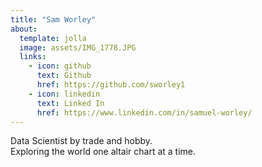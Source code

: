 ```yaml
---
title: "Sam Worley"
about:
  template: jolla
  image: assets/IMG_1778.JPG
  links:
    - icon: github
      text: Github
      href: https://github.com/sworley1
    - icon: linkedin
      text: Linked In
      href: https://www.linkedin.com/in/samuel-worley/
---
```


Data Scientist by trade and hobby.   
Exploring the world one altair chart at a time.   
